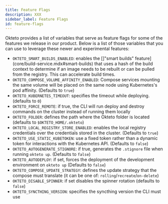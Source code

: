 ```yaml
---
title: Feature Flags
description: XXX
sidebar_label: Feature Flags
id: feature-flags
---
```



Okteto provides a list of variables that serve as feature flags for some of the features we release in our product. Below is a list of those variables that you can use to leverage these newer and experimental features:

- `OKTETO_SMART_BUILDS_ENABLED`: enables the []"smart builds" feature](core/build-service.mdx#smart-builds) that uses a hash of the build context to determine if an image needs to be rebuilt or can be pulled from the registry. This can accelerate build times.
- `OKTETO_COMPOSE_VOLUME_AFFINITY_ENABLED`: Compose services mounting the same volume will be placed on the same node using Kubernetes's pod affinity. (Defaults to `true`)
- `OKTETO_KUBERNETES_TIMEOUT`: specifies the timeout while deploying. (defaults to `0`)
- `OKTETO_FORCE_REMOTE`: if true, the CLI will run deploy and destroy commands on the cluster instead of running them locally
- `OKTETO_FOLDER`: defines the path where the Okteto folder is located (defaults to `$OKTETO_HOME/.okteto`)
- `OKTETO_LOCAL_REGISTRY_STORE_ENABLED`: enables the local registry credentials over the credentials stored in the cluster. (Defaults to `true`)
- `OKTETO_USE_STATIC_KUBETOKEN`: use a fixed token rather than a dynamic token for interactions with the Kubernetes API. (Defaults to `false`)
- `OKTETO_AUTOGENERATE_STIGNORE`: if true, generates the `.stignore` file when running `okteto up`. (Defaults to `false`)
- `OKTETO_AUTODEPLOY`: if set, forces the deployment of the development environment on `okteto up` (Defaults to `false`)
- `OKTETO_COMPOSE_UPDATE_STRATEGY`: defines the update strategy that the compose must translate (it can be one of: `rolling`/`recreate`/`on-delete`)
- `OKTETO_DISABLE_SPINNER`: if set disables the spinner rotation (defaults to `false`)
- `OKTETO_SYNCTHING_VERSION`: specifies the syncthing version the CLI must use